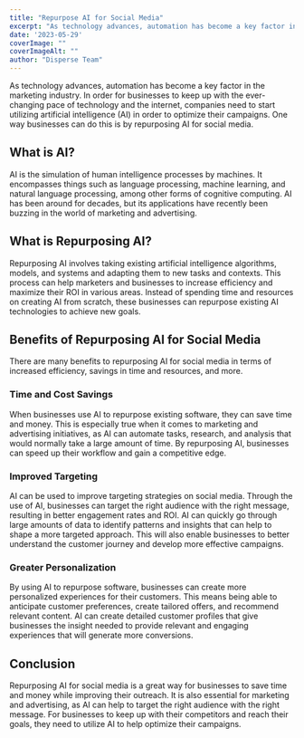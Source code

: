 ```yaml
---
title: "Repurpose AI for Social Media"
excerpt: "As technology advances, automation has become a key factor in the marketing industry. In order for businesses to keep up with the ever-changing pace of technology and the internet..."
date: '2023-05-29'
coverImage: ""  
coverImageAlt: ""
author: "Disperse Team"
---
```


As technology advances, automation has become a key factor in the marketing industry. In order for businesses to keep up with the ever-changing pace of technology and the internet, companies need to start utilizing artificial intelligence (AI) in order to optimize their campaigns. One way businesses can do this is by repurposing AI for social media. 

## What is AI? 
AI is the simulation of human intelligence processes by machines. It encompasses things such as language processing, machine learning, and natural language processing, among other forms of cognitive computing. AI has been around for decades, but its applications have recently been buzzing in the world of marketing and advertising. 

## What is Repurposing AI? 
Repurposing AI involves taking existing artificial intelligence algorithms, models, and systems and adapting them to new tasks and contexts. This process can help marketers and businesses to increase efficiency and maximize their ROI in various areas. Instead of spending time and resources on creating AI from scratch, these businesses can repurpose existing AI technologies to achieve new goals. 

## Benefits of Repurposing AI for Social Media 
There are many benefits to repurposing AI for social media in terms of increased efficiency, savings in time and resources, and more. 

### Time and Cost Savings 
When businesses use AI to repurpose existing software, they can save time and money. This is especially true when it comes to marketing and advertising initiatives, as AI can automate tasks, research, and analysis that would normally take a large amount of time. By repurposing AI, businesses can speed up their workflow and gain a competitive edge. 

### Improved Targeting 
AI can be used to improve targeting strategies on social media. Through the use of AI, businesses can target the right audience with the right message, resulting in better engagement rates and ROI. AI can quickly go through large amounts of data to identify patterns and insights that can help to shape a more targeted approach. This will also enable businesses to better understand the customer journey and develop more effective campaigns. 

### Greater Personalization 
By using AI to repurpose software, businesses can create more personalized experiences for their customers. This means being able to anticipate customer preferences, create tailored offers, and recommend relevant content. AI can create detailed customer profiles that give businesses the insight needed to provide relevant and engaging experiences that will generate more conversions. 

## Conclusion 
Repurposing AI for social media is a great way for businesses to save time and money while improving their outreach. It is also essential for marketing and advertising, as AI can help to target the right audience with the right message. For businesses to keep up with their competitors and reach their goals, they need to utilize AI to help optimize their campaigns. 